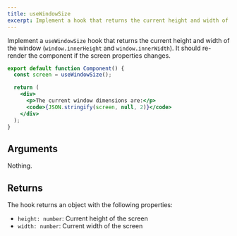 ```yaml
---
title: useWindowSize
excerpt: Implement a hook that returns the current height and width of the window
---
```


Implement a `useWindowSize` hook that returns the current height and width of the window (`window.innerHeight` and `window.innerWidth`). It should re-render the component if the screen properties changes.

```jsx
export default function Component() {
  const screen = useWindowSize();

  return (
    <div>
      <p>The current window dimensions are:</p>
      <code>{JSON.stringify(screen, null, 2)}</code>
    </div>
  );
}
```

## Arguments

Nothing.

## Returns

The hook returns an object with the following properties:

- `height: number`: Current height of the screen
- `width: number`: Current width of the screen
